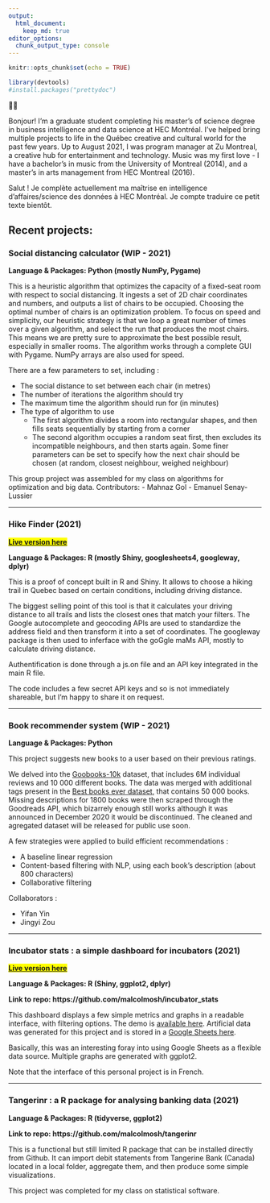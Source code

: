 ```yaml
---
output: 
  html_document:
    keep_md: true
editor_options: 
  chunk_output_type: console
---
```


```r
knitr::opts_chunk$set(echo = TRUE)

library(devtools)
#install.packages("prettydoc")

```


🎺💾 

Bonjour! I'm a graduate student completing his master's of science degree in business intelligence and data science at HEC Montréal. I've helped bring multiple projects to life in the Québec creative and cultural world for the past few years. Up to August 2021, I was program manager at Zu Montreal, a creative hub for entertainment and technology. Music was my first love - I have a bachelor's in music from the University of Montreal (2014), and a master's in arts management from HEC Montreal (2016).  

Salut ! Je complète actuellement ma maîtrise en intelligence d'affaires/science des données à HEC Montréal. Je compte traduire ce petit texte bientôt. 

## Recent projects:

### Social distancing calculator (WIP - 2021)

**Language & Packages: Python (mostly NumPy, Pygame)**

This is a heuristic algorithm that optimizes the capacity of a fixed-seat room with respect to social distancing. It ingests a set of 2D chair coordinates and numbers, and outputs a list of chairs to be occupied. Choosing the optimal number of chairs is an optimization problem. To focus on speed and simplicity, our heuristic strategy is that we loop a great number of times over a given algorithm, and select the run that produces the most chairs. This means we are pretty sure to approximate the best possible result, especially in smaller rooms. The algorithm works through a complete GUI with Pygame. NumPy arrays are also used for speed.

There are a few parameters to set, including : 

* The social distance to set between each chair (in metres)
* The number of iterations the algorithm should try 
* The maximum time the algorithm should run for (in minutes)
* The type of algorithm to use
  + The first algorithm divides a room into rectangular shapes, and then fills seats sequentially by starting from a corner
  + The second algorithm occupies a random seat first, then excludes its incompatible neighbours, and then starts again. Some finer parameters can be set to specify how the next chair should be chosen (at random, closest neighbour, weighed neighbour)

This group project was assembled for my class on algorithms for optimization and big data. Contributors: 
- Mahnaz Gol
- Emanuel Senay-Lussier

***
### Hike Finder (2021)

<mark>**[Live version here](https://osimhan.shinyapps.io/hikeapp/)**</mark>

**Language & Packages: R (mostly Shiny, googlesheets4, googleway, dplyr)**

This is a proof of concept built in R and Shiny. It allows to choose a hiking trail in Quebec based on certain conditions, including driving distance. 

The biggest selling point of this tool is that it calculates your driving distance to all trails and lists the closest ones that match your filters. The Google autocomplete and geocoding APIs are used to standardize the address field and then transform it into a set of coordinates. The googleway package is then used to inferface with the goGgle maMs API, mostly to calculate driving distance. 

Authentification is done through a js.on file and an API key integrated in the main R file.

The code includes a few secret API keys and so is not immediately shareable, but I'm happy to share it on request.

***
### Book recommender system (WIP - 2021)

**Language & Packages: Python**

This project suggests new books to a user based on their previous ratings. 

We delved into the [Goobooks-10k](https://github.com/zygmuntz/goodbooks-10k) dataset, that includes 6M individual reviews and 10 000 different books. The data was merged with additional tags present in the [Best books ever dataset](https://zenodo.org/record/4265096#.YY2Zny3pPUI), that contains 50 000 books. Missing descriptions for 1800 books were then scraped through the Goodreads API, which bizarrely enough still works although it was announced in December 2020 it would be discontinued. The cleaned and agregated dataset will be released for public use soon.

A few strategies were applied to build efficient recommendations : 

- A baseline linear regression 
- Content-based filtering with NLP, using each book's description (about 800 characters)
- Collaborative filtering

Collaborators : 

- Yifan Yin
- Jingyi Zou

***
### Incubator stats : a simple dashboard for incubators (2021)

<mark>**[Live version here](https://osimhan.shinyapps.io/incubator_dashboard/)**</mark>

**Language & Packages: R (Shiny, ggplot2, dplyr)**

**Link to repo: https://github.com/malcolmosh/incubator_stats**

This dashboard displays a few simple metrics and graphs in a readable interface, with filtering options. The demo is [available here](https://osimhan.shinyapps.io/incubator_dashboard/). Artificial data was generated for this project and is stored in a [Google Sheets here](https://docs.google.com/spreadsheets/d/1WFewCMyHGIhMgSNVD6vfElNVoEvY_duGKipdkK97K0Q/edit?usp=sharing). 

Basically, this was an interesting foray into using Google Sheets as a flexible data source. Multiple graphs are generated with ggplot2. 

Note that the interface of this personal project is in French. 

***
### Tangerinr : a R package for analysing banking data (2021)

**Language & Packages: R (tidyverse, ggplot2)**

**Link to repo: https://github.com/malcolmosh/tangerinr**

This is a functional but still limited R package that can be installed directly from Github. It can import debit statements from Tangerine Bank (Canada) located in a local folder, aggregate them, and then produce some simple visualizations. 

This project was completed for my class on statistical software. 

